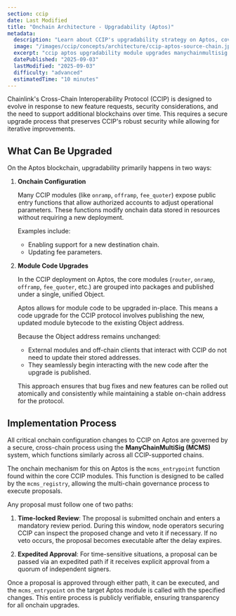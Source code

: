 ```yaml
---
section: ccip
date: Last Modified
title: "Onchain Architecture - Upgradability (Aptos)"
metadata:
  description: "Learn about CCIP's upgradability strategy on Aptos, covering onchain configuration, module code upgrades, the timelocked review process and the cross-chain MCMS-based governance process."
  image: "/images/ccip/concepts/architecture/ccip-aptos-source-chain.jpg"
  excerpt: "ccip aptos upgradability module upgrades manychainmultisig timelock governance configuration changes module code upgrades upgrade authority backward compatibility secure evolution expedited approval"
  datePublished: "2025-09-03"
  lastModified: "2025-09-03"
  difficulty: "advanced"
  estimatedTime: "10 minutes"
---
```


Chainlink's Cross-Chain Interoperability Protocol (CCIP) is designed to evolve in response to new feature requests, security considerations, and the need to support additional blockchains over time. This requires a secure upgrade process that preserves CCIP's robust security while allowing for iterative improvements.

## What Can Be Upgraded

On the Aptos blockchain, upgradability primarily happens in two ways:

1. **Onchain Configuration**

   Many CCIP modules (like `onramp`, `offramp`, `fee_quoter`) expose public entry functions that allow authorized accounts to adjust operational parameters. These functions modify onchain data stored in resources without requiring a new deployment.

   Examples include:

   - Enabling support for a new destination chain.
   - Updating fee parameters.

1. **Module Code Upgrades**

   In the CCIP deployment on Aptos, the core modules (`router`, `onramp`, `offramp`, `fee_quoter`, etc.) are grouped into packages and published under a single, unified Object.

   Aptos allows for module code to be upgraded in-place. This means a code upgrade for the CCIP protocol involves publishing the new, updated module bytecode to the existing Object address.

   Because the Object address remains unchanged:

   - External modules and off-chain clients that interact with CCIP do not need to update their stored addresses.
   - They seamlessly begin interacting with the new code after the upgrade is published.

   This approach ensures that bug fixes and new features can be rolled out atomically and consistently while maintaining a stable on-chain address for the protocol.

## Implementation Process

All critical onchain configuration changes to CCIP on Aptos are governed by a secure, cross-chain process using the **ManyChainMultiSig (MCMS)** system, which functions similarly across all CCIP-supported chains.

The onchain mechanism for this on Aptos is the `mcms_entrypoint` function found within the core CCIP modules. This function is designed to be called by the `mcms_registry`, allowing the multi-chain governance process to execute proposals.

Any proposal must follow one of two paths:

1. **Time-locked Review**: The proposal is submitted onchain and enters a mandatory review period. During this window, node operators securing CCIP can inspect the proposed change and veto it if necessary. If no veto occurs, the proposal becomes executable after the delay expires.

1. **Expedited Approval**: For time-sensitive situations, a proposal can be passed via an expedited path if it receives explicit approval from a quorum of independent signers.

Once a proposal is approved through either path, it can be executed, and the `mcms_entrypoint` on the target Aptos module is called with the specified changes. This entire process is publicly verifiable, ensuring transparency for all onchain upgrades.
